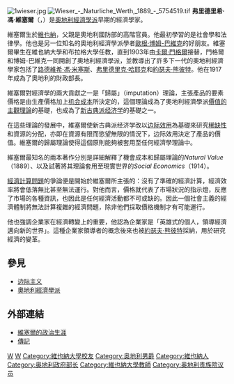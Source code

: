 {{noteTA
|1=zh-hans:维泽尔;zh-hant:維塞爾;
}}
[[File:1wieser.jpg|right]]
[[File:Wieser_-_Naturliche_Werth,_1889_-_5754519.tif|thumb]]
'''弗里德里希·馮·維塞爾'''（{{lang-de|'''Friedrich von Wieser'''}}，{{bd|1851年|7月10日|1926年|7月22日|catIdx=W}}）是[[奧地利經濟學派|奧地利經濟學派]]早期的經濟學家。

維塞爾生於[[維也納|維也納]]，父親是奧地利國防部的高階官員。他最初學習的是社會學和法律學。他也是另一位知名的奧地利經濟學派學者[[歐根·博姆-巴維克|歐根·博姆-巴維克]]的好朋友。維塞爾畢生在維也納大學和布拉格大學任教，直到1903年由[[卡爾·門格爾|卡爾·門格爾]]接替，門格爾和博姆-巴維克一同開創了奧地利經濟學派，並教導出了許多下一代的奧地利經濟學家包括了[[路德維希·馮·米塞斯|路德維希·馮·米塞斯]]、[[弗里德里克·哈耶克|弗里德里克·哈耶克]]和[[約瑟夫·熊彼特|約瑟夫·熊彼特]]。他在1917年成為了奧地利的財政部長。

維塞爾對經濟學的兩大貢獻之一是「歸屬」（imputation）理論，主張產品的要素價格是由生產價格加上[[机会成本|机会成本]]所決定的，這個理論成為了奧地利經濟學派[[價值的主觀理論|價值的主觀理論]]的基礎，也成為了[[新古典派经济学|新古典派经济学]]的基礎之一。

在這些理論的發展中，維塞爾使新古典派经济学改以[[边际效用|边际效用]]為基礎來研究[[稀缺性|稀缺性]]和資源的分配，亦即在資源有限而慾望無限的情況下，边际效用決定了產品的價值。維塞爾的歸屬理論使得這個原則能夠被套用至任何經濟學理論中。

維塞爾最知名的兩本著作分別是詳細解釋了機會成本和歸屬理論的''Natural Value ''（1889）、以及試著將其理論套用至現實世界的''Social Economics''（1914）。

[[經濟計算問題|經濟計算問題]]的爭論便是開始於維塞爾所主張的：沒有了準確的經濟計算，經濟效率將會低落無比甚至無法運行。對他而言，價格就代表了市場狀況的指示燈，反應了市場的各種資訊，也因此是任何經濟活動都不可或缺的。因此一個社會主義的經濟體制將無法計算複雜的經濟問題，除非他們採取價格機制才有可能運行。

他也強調企業家在經濟轉變上的重要，他認為企業家是「英雄式的個人，領導經濟邁向新的世界」。這種企業家領導者的概念後來也被[[約瑟夫·熊彼特|約瑟夫·熊彼特]]採納，用於研究經濟的變革。

==參見==
*[[边际主义|边际主义]]
*[[奧地利經濟學派|奧地利經濟學派]]

==外部連結==

*[http://www.mises.org/hsofase/ch1sec4.asp 維塞爾的政治生涯] {{Wayback|url=http://www.mises.org/hsofase/ch1sec4.asp |date=20210422092457 }}
*[https://web.archive.org/web/20030402154354/http://cepa.newschool.edu/het/profiles/wieser.htm 傳記]

{{Authority control}}
[[Category:奥地利经济学家|W]]
[[Category:奥地利学派经济学者|W]]
[[Category:維也納大學校友|Category:維也納大學校友]]
[[Category:奥地利男爵|Category:奥地利男爵]]
[[Category:維也納人|Category:維也納人]]
[[Category:奥地利政府部长|Category:奥地利政府部长]]
[[Category:維也納大學教師|Category:維也納大學教師]]
[[Category:奥地利贵族院议员|Category:奥地利贵族院议员]]
